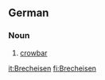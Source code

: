 ==German==

===Noun===
{{infl|de|noun|g=n}}

# [[crowbar]]

{{tbot entry|German|crow|2007|November}}

[[it:Brecheisen]]
[[fi:Brecheisen]]